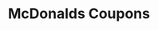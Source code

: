 ---
title: "McDonalds Coupons"
subtitle: ""
creator: ""
categories: ["christmas"]
featuredImage: "../src/assets/images/item/christmas/DSC02727.png"
views: ["../src/assets/images/item/christmas/DSC02727.png","../src/assets/images/item/christmas/DSC02726.png"]
audio:
    - "/audio/box1/ashley-coupons.mp3"
    - "/audio/box1/chris-coupons1.mp3"
    - "/audio/box1/chris-coupons2.mp3"
nextItem: []
---